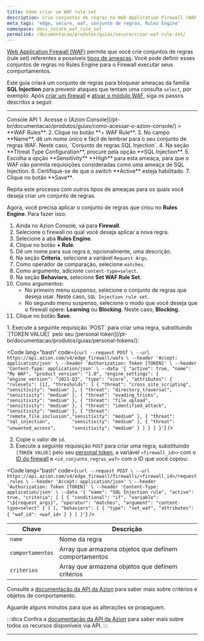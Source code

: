 ```yaml
---
title: Como criar um WAF rule set
description: Crie conjuntos de regras no Web Application Firewall (WAF).
meta_tags: 'edge, secure, waf, conjunto de regras, Rules Engine'
namespace: docs_secure_waf_rule_set
permalink: /documentacao/produtos/guias/secure/criar-waf-rule-set/
---
```



[Web Application Firewall (WAF)](/pt-br/documentacao/produtos/secure/edge-firewall/web-application-firewall/) permite que você crie conjuntos de regras (rule set) referentes a possíveis [tipos de ameaças](/pt-br/documentacao/produtos/secure/edge-firewall/web-application-firewall/#waf-main-settings). Você pode definir esses conjuntos de regras no Rules Engine para o Firewall executar seus comportamentos.

Este guia criará um conjunto de regras para bloquear ameaças da família **SQL Injection** para prevenir ataques que tentam uma consulta `select`, por exemplo. Após [criar um firewall](/pt-br/documentacao/produtos/guias/secure/edge-firewall-definir-main-settings/) e [ativar o módulo WAF](/pt-br/documentacao/produtos/guias/secure/edge-firewall-definir-main-settings/#modulos), siga os passos descritos a seguir.

---

<Tabs client:visible>
    <Fragment slot="tab.console">Console</Fragment>
    <Fragment slot="tab.api">API</Fragment>

<Fragment slot="panel.console">
1. Acesse o [Azion Console](/pt-br/documentacao/produtos/guias/como-acessar-o-azion-console/) > **WAF Rules**.
2. Clique no botão **+ WAF Rule**.
3. No campo **Name**, dê um nome único e fácil de lembrar para o seu conjunto de regras WAF. Neste caso, `Conjunto de regras SQL Injection`.
4. Na seção **Threat Type Configuration**, procure pela opção **SQL Injection**.
5. Escolha a opção **Sensitivity** **High** para esta ameaça, para que o WAF não permita requisições consideradas como uma ameaça de SQL Injection.
6. Certifique-se de que o switch **Active** esteja habilitado.
7. Clique no botão **Save**.

Repita este processo com outros tipos de ameaças para os quais você deseja criar um conjunto de regras.

Agora, você precisa aplicar o conjunto de regras que criou no **Rules Engine**. Para fazer isso:

1. Ainda no Azion Console, vá para **Firewall**.
2. Selecione o firewall no qual você deseja aplicar a nova regra.
3. Selecione a aba **Rules Engine**.
4. Clique no botão **+ Rule**.
5. Dê um nome para sua regra e, opcionalmente, uma descrição.
6. Na seção **Criteria**, selecione a variável `Request Args`.
7. Como operador de comparação, selecione `matches`.
8. Como argumento, adicione `content-type=select`.
9. Na seção **Behaviors**, selecione **Set WAF Rule Set**.
10. Como argumentos:
    - No primeiro menu suspenso, selecione o conjunto de regras que deseja usar. Neste caso, `SQL Injection rule set`.
    - No segundo menu suspenso, selecione o modo que você deseja que o firewall opere: **Learning** ou **Blocking**. Neste caso, **Blocking**.
11. Clique no botão **Save**.
</Fragment>

<Fragment slot="panel.api">
1. Execute a seguinte requisição `POST` para criar uma regra, substituindo `[TOKEN VALUE]` pelo seu [personal token](/pt-br/documentacao/produtos/guias/personal-tokens/):

<Code lang="bash" code={`
curl --request POST \
  --url https://api.azion.com/v4/edge_firewall/wafs \
  --header 'Accept: application/json' \
  --header 'Authorization: Token [TOKEN]' \
  --header 'Content-Type: application/json' \
  --data '{
    "active": true,
    "name": "My WAF",
    "product_version": "1.0",
    "engine_settings": {
      "engine_version": "2021-Q3",
      "type": "score",
      "attributes": {
        "rulesets": [1],
        "thresholds": [
          { "threat": "cross_site_scripting", "sensitivity": "medium" },
          { "threat": "directory_traversal",  "sensitivity": "medium" },
          { "threat": "evading_tricks",       "sensitivity": "medium" },
          { "threat": "file_upload",          "sensitivity": "medium" },
          { "threat": "identified_attack",    "sensitivity": "medium" },
          { "threat": "remote_file_inclusion","sensitivity": "medium" },
          { "threat": "sql_injection",        "sensitivity": "medium" },
          { "threat": "unwanted_access",      "sensitivity": "medium" }
        ]
      }
    }
  }'
`} />

2. Copie o valor de `id`.
3. Execute a seguinte requisição `POST` para criar uma regra, substituindo `[TOKEN VALUE]` pelo seu [personal token](/pt-br/documentacao/produtos/guias/personal-tokens/), a variável `<firewall_id>>` com o [ID do firewall](https://api.azion.com/#015cb4a3-8fa2-4625-9792-2cc271e184eb) e `<id_conjunto_regras_waf>` com o ID que você copiou:

<Code lang="bash" code={`
curl --request POST \
  --url https://api.azion.com/v4/edge_firewall/firewalls/<firewall_id>/request_rules \
  --header 'Accept: application/json' \
  --header 'Authorization: Token [TOKEN]' \
  --header 'Content-Type: application/json' \
  --data '{
    "name": "SQL Injection rule",
    "active": true,
    "criteria": [
      [
        {
          "conditional": "if",
          "variable": "\${request_args}",
          "operator": "matches",
          "argument": "content-type=select"
        }
      ]
    ],
    "behaviors": [
      {
        "type": "set_waf",
        "attributes": {
          "waf_id": <waf_id>
        }
      }
    ]
  }'
`} />

| Chave | Descrição |
| --- | --- |
| `name` | Nome da regra |
| `comportamentos` | Array que armazena objetos que definem comportamentos |
| `criterios` | Array que armazena objetos que definem critérios |

Consulte a [documentação da API da Azion](https://api.azion.com/#ae9cdca8-3949-4b25-b1e6-2e071cd193fc) para saber mais sobre critérios e objetos de comportamento.

Aguarde alguns minutos para que as alterações se propaguem.

:::dica
Confira a [documentação da API da Azion](https://api.azion.com/) para saber mais sobre todos os recursos disponíveis via API.
:::
</Fragment>

</Tabs>

---